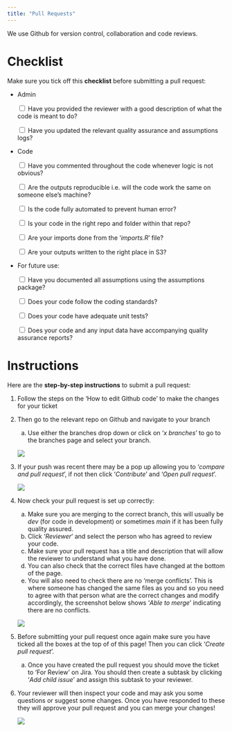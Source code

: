 ```yaml
---
title: "Pull Requests"
---
```


We use Github for version control, collaboration and code reviews.

# Checklist

Make sure you tick off this **checklist** before submitting a pull request:

-   Admin

    <input type="checkbox"> Have you provided the reviewer with a good description of what the code is meant to do?

    <input type="checkbox"> Have you updated the relevant quality assurance and assumptions logs?

-   Code

    <input type="checkbox"> Have you commented throughout the code whenever logic is not obvious?

    <input type="checkbox"> Are the outputs reproducible i.e. will the code work the same on someone else's machine?

    <input type="checkbox"> Is the code fully automated to prevent human error?

    <input type="checkbox"> Is your code in the right repo and folder within that repo?

    <input type="checkbox"> Are your imports done from the '*imports.R*' file?

    <input type="checkbox"> Are your outputs written to the right place in S3?

- For future use:

    <input type="checkbox"> Have you documented all assumptions using the assumptions package?

    <input type="checkbox"> Does your code follow the coding standards?

    <input type="checkbox"> Does your code have adequate unit tests?

    <input type="checkbox"> Does your code and any input data have accompanying quality assurance reports?

# Instructions

Here are the **step-by-step instructions** to submit a pull request:

1.  Follow the steps on the 'How to edit Github code' to make the changes for your ticket

2.  Then go to the relevant repo on Github and navigate to your branch

    a.  Use either the branches drop down or click on '*x branches*' to go to the branches page and select your branch.

    ![](~/module_b_team_pages/assets/branches_button.png)

3.  If your push was recent there may be a pop up allowing you to '*compare and pull request*', if not then click '*Contribute*' and '*Open pull request*'.

    ![](~/module_b_team_pages/assets/contribute_button.png)

4.  Now check your pull request is set up correctly:

    a.  Make sure you are merging to the correct branch, this will usually be *dev* (for code in development) or sometimes *main* if it has been fully quality assured.
    b.  Click '*Reviewer*' and select the person who has agreed to review your code.
    c.  Make sure your pull request has a title and description that will allow the reviewer to understand what you have done.
    d.  You can also check that the correct files have changed at the bottom of the page.
    e.  You will also need to check there are no 'merge conflicts'. This is where someone has changed the same files as you and so you need to agree with that person what are the correct changes and modify accordingly, the screenshot below shows '*Able to merge*' indicating there are no conflicts.

    ![](~/module_b_team_pages/assets/pull_request.png)

5.  Before submitting your pull request once again make sure you have ticked all the boxes at the top of of this page! Then you can click '*Create pull request*'.

    a.  Once you have created the pull request you should move the ticket to 'For Review' on Jira. You should then create a subtask by clicking '*Add child issue*' and assign this subtask to your reviewer.

6.  Your reviewer will then inspect your code and may ask you some questions or suggest some changes. Once you have responded to these they will approve your pull request and you can merge your changes!

    ![](~/module_b_team_pages/assets/approved.png)
